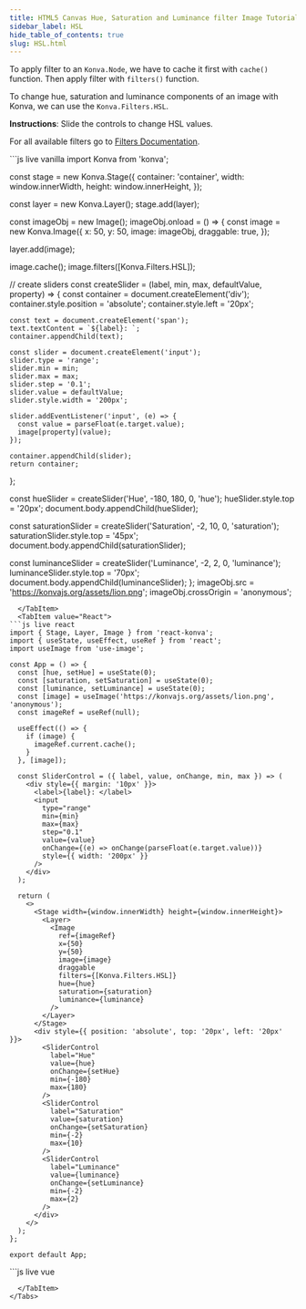 ```yaml
---
title: HTML5 Canvas Hue, Saturation and Luminance filter Image Tutorial
sidebar_label: HSL
hide_table_of_contents: true
slug: HSL.html
---
```


To apply filter to an `Konva.Node`, we have to cache it first with `cache()` function. Then apply filter with `filters()` function.

To change hue, saturation and luminance components of an image with Konva, we can use the `Konva.Filters.HSL`.

**Instructions**: Slide the controls to change HSL values.

For all available filters go to [Filters Documentation](/api/Konva.Filters.html).


<Tabs>
  <TabItem value="Vanilla" default>
```js live vanilla
import Konva from 'konva';

const stage = new Konva.Stage({
  container: 'container',
  width: window.innerWidth,
  height: window.innerHeight,
});

const layer = new Konva.Layer();
stage.add(layer);

const imageObj = new Image();
imageObj.onload = () => {
  const image = new Konva.Image({
    x: 50,
    y: 50,
    image: imageObj,
    draggable: true,
  });

  layer.add(image);

  image.cache();
  image.filters([Konva.Filters.HSL]);
  
  // create sliders
  const createSlider = (label, min, max, defaultValue, property) => {
    const container = document.createElement('div');
    container.style.position = 'absolute';
    container.style.left = '20px';
    
    const text = document.createElement('span');
    text.textContent = `${label}: `;
    container.appendChild(text);
    
    const slider = document.createElement('input');
    slider.type = 'range';
    slider.min = min;
    slider.max = max;
    slider.step = '0.1';
    slider.value = defaultValue;
    slider.style.width = '200px';
    
    slider.addEventListener('input', (e) => {
      const value = parseFloat(e.target.value);
      image[property](value);
    });
    
    container.appendChild(slider);
    return container;
  };

  const hueSlider = createSlider('Hue', -180, 180, 0, 'hue');
  hueSlider.style.top = '20px';
  document.body.appendChild(hueSlider);

  const saturationSlider = createSlider('Saturation', -2, 10, 0, 'saturation');
  saturationSlider.style.top = '45px';
  document.body.appendChild(saturationSlider);

  const luminanceSlider = createSlider('Luminance', -2, 2, 0, 'luminance');
  luminanceSlider.style.top = '70px';
  document.body.appendChild(luminanceSlider);
};
imageObj.src = 'https://konvajs.org/assets/lion.png';
imageObj.crossOrigin = 'anonymous';
```
  </TabItem>
  <TabItem value="React">
```js live react
import { Stage, Layer, Image } from 'react-konva';
import { useState, useEffect, useRef } from 'react';
import useImage from 'use-image';

const App = () => {
  const [hue, setHue] = useState(0);
  const [saturation, setSaturation] = useState(0);
  const [luminance, setLuminance] = useState(0);
  const [image] = useImage('https://konvajs.org/assets/lion.png', 'anonymous');
  const imageRef = useRef(null);

  useEffect(() => {
    if (image) {
      imageRef.current.cache();
    }
  }, [image]);

  const SliderControl = ({ label, value, onChange, min, max }) => (
    <div style={{ margin: '10px' }}>
      <label>{label}: </label>
      <input
        type="range"
        min={min}
        max={max}
        step="0.1"
        value={value}
        onChange={(e) => onChange(parseFloat(e.target.value))}
        style={{ width: '200px' }}
      />
    </div>
  );

  return (
    <>
      <Stage width={window.innerWidth} height={window.innerHeight}>
        <Layer>
          <Image
            ref={imageRef}
            x={50}
            y={50}
            image={image}
            draggable
            filters={[Konva.Filters.HSL]}
            hue={hue}
            saturation={saturation}
            luminance={luminance}
          />
        </Layer>
      </Stage>
      <div style={{ position: 'absolute', top: '20px', left: '20px' }}>
        <SliderControl
          label="Hue"
          value={hue}
          onChange={setHue}
          min={-180}
          max={180}
        />
        <SliderControl
          label="Saturation"
          value={saturation}
          onChange={setSaturation}
          min={-2}
          max={10}
        />
        <SliderControl
          label="Luminance"
          value={luminance}
          onChange={setLuminance}
          min={-2}
          max={2}
        />
      </div>
    </>
  );
};

export default App;
```
  </TabItem>
  <TabItem value="Vue">
```js live vue
<template>
  <div>
    <v-stage :config="stageSize">
      <v-layer>
        <v-image
          ref="imageNode"
          :config="{
            x: 50,
            y: 50,
            image: image,
            draggable: true,
            filters: [Konva.Filters.HSL],
            hue: hslValues.hue,
            saturation: hslValues.saturation,
            luminance: hslValues.luminance,
          }"
        />
      </v-layer>
    </v-stage>
    <div style="position: absolute; top: 20px; left: 20px">
      <div v-for="control in controls" :key="control.label" style="margin: 10px">
        <label>{{ control.label }}: </label>
        <input
          type="range"
          :min="control.min"
          :max="control.max"
          step="0.1"
          :value="control.value"
          @input="(e) => updateValue(control.prop, parseFloat(e.target.value))"
          style="width: 200px"
        />
      </div>
    </div>
  </div>
</template>

<script setup>
import { ref, computed, watch, nextTick } from 'vue';
import { useImage } from 'vue-konva';
import Konva from 'konva';

const stageSize = {
  width: window.innerWidth,
  height: window.innerHeight,
};

const imageNode = ref(null);
const [image] = useImage('https://konvajs.org/assets/lion.png', 'anonymous');

const hslValues = ref({
  hue: 0,
  saturation: 0,
  luminance: 0,
});

const controls = computed(() => [
  { label: 'Hue', prop: 'hue', min: -180, max: 180, value: hslValues.value.hue },
  { label: 'Saturation', prop: 'saturation', min: -2, max: 10, value: hslValues.value.saturation },
  { label: 'Luminance', prop: 'luminance', min: -2, max: 2, value: hslValues.value.luminance },
]);

const updateValue = (prop, value) => {
  hslValues.value[prop] = value;
};

watch(image, async (newImage) => {
  if (newImage) {
    await nextTick();
    imageNode.value.getNode().cache();
  }
});
</script>
```
  </TabItem>
</Tabs>
